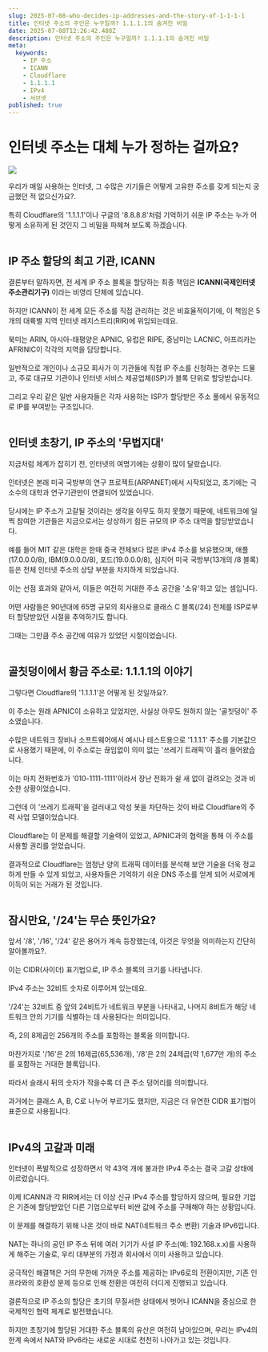 ```yaml
---
slug: 2025-07-08-who-decides-ip-addresses-and-the-story-of-1-1-1-1
title: 인터넷 주소의 주인은 누구일까? 1.1.1.1의 숨겨진 비밀
date: 2025-07-08T12:26:42.488Z
description: 인터넷 주소의 주인은 누구일까? 1.1.1.1의 숨겨진 비밀
meta:
  keywords:
    - IP 주소
    - ICANN
    - Cloudflare
    - 1.1.1.1
    - IPv4
    - 서브넷
published: true
---
```


# 인터넷 주소는 대체 누가 정하는 걸까요?

![](https://blogger.googleusercontent.com/img/a/AVvXsEhpvES-zlu4ebS-agrZMlpfshhnPhMBaHSJ3piG3iZ0q6KtziFOFrVtQPuivzPtBS-U5K3DKfQ9ugor3sMb8EgzHEIYPidiz2jV_IVn84nieiG5GGRCQu2kY-zHjne7iSFFKtuwv_yM6HHoH-BBePmz-Fleo1CuX1hl13JvhAEY9nWdQAHV2b1bS--d414)

우리가 매일 사용하는 인터넷, 그 수많은 기기들은 어떻게 고유한 주소를 갖게 되는지 궁금했던 적 없으신가요?.<br /><br />특히 Cloudflare의 '1.1.1.1'이나 구글의 '8.8.8.8'처럼 기억하기 쉬운 IP 주소는 누가 어떻게 소유하게 된 것인지 그 비밀을 파헤쳐 보도록 하겠습니다.<br /><br />

## IP 주소 할당의 최고 기관, ICANN

결론부터 말하자면, 전 세계 IP 주소 블록을 할당하는 최종 책임은 **ICANN(국제인터넷주소관리기구)** 이라는 비영리 단체에 있습니다.<br /><br />하지만 ICANN이 전 세계 모든 주소를 직접 관리하는 것은 비효율적이기에, 이 책임은 5개의 대륙별 지역 인터넷 레지스트리(RIR)에 위임되는데요.<br /><br />북미는 ARIN, 아시아-태평양은 APNIC, 유럽은 RIPE, 중남미는 LACNIC, 아프리카는 AFRINIC이 각각의 지역을 담당합니다.<br /><br />일반적으로 개인이나 소규모 회사가 이 기관들에 직접 IP 주소를 신청하는 경우는 드물고, 주로 대규모 기관이나 인터넷 서비스 제공업체(ISP)가 블록 단위로 할당받습니다.<br /><br />그리고 우리 같은 일반 사용자들은 각자 사용하는 ISP가 할당받은 주소 풀에서 유동적으로 IP를 부여받는 구조입니다.<br /><br />

## 인터넷 초창기, IP 주소의 '무법지대'

지금처럼 체계가 잡히기 전, 인터넷의 여명기에는 상황이 많이 달랐습니다.<br /><br />인터넷은 본래 미국 국방부의 연구 프로젝트(ARPANET)에서 시작되었고, 초기에는 극소수의 대학과 연구기관만이 연결되어 있었습니다.<br /><br />당시에는 IP 주소가 고갈될 것이라는 생각을 아무도 하지 못했기 때문에, 네트워크에 일찍 참여한 기관들은 지금으로서는 상상하기 힘든 규모의 IP 주소 대역을 할당받았습니다.<br /><br />예를 들어 MIT 같은 대학은 한때 중국 전체보다 많은 IPv4 주소를 보유했으며, 애플(17.0.0.0/8), IBM(9.0.0.0/8), 포드(19.0.0.0/8), 심지어 미국 국방부(13개의 /8 블록) 등은 전체 인터넷 주소의 상당 부분을 차지하게 되었습니다.<br /><br />이는 선점 효과와 같아서, 이들은 여전히 거대한 주소 공간을 '소유'하고 있는 셈입니다.<br /><br />어떤 사람들은 90년대에 65명 규모의 회사용으로 클래스 C 블록(/24) 전체를 ISP로부터 할당받았던 시절을 추억하기도 합니다.<br /><br />그때는 그만큼 주소 공간에 여유가 있었던 시절이었습니다.<br /><br />

## 골칫덩이에서 황금 주소로: 1.1.1.1의 이야기

그렇다면 Cloudflare의 '1.1.1.1'은 어떻게 된 것일까요?.<br /><br />이 주소는 원래 APNIC이 소유하고 있었지만, 사실상 아무도 원하지 않는 '골칫덩이' 주소였습니다.<br /><br />수많은 네트워크 장비나 소프트웨어에서 예시나 테스트용으로 '1.1.1.1' 주소를 기본값으로 사용했기 때문에, 이 주소로는 끊임없이 의미 없는 '쓰레기 트래픽'이 흘러 들어왔습니다.<br /><br />이는 마치 전화번호가 '010-1111-1111'이라서 장난 전화가 쉴 새 없이 걸려오는 것과 비슷한 상황이었습니다.<br /><br />그런데 이 '쓰레기 트래픽'을 걸러내고 악성 봇을 차단하는 것이 바로 Cloudflare의 주력 사업 모델이었습니다.<br /><br />Cloudflare는 이 문제를 해결할 기술력이 있었고, APNIC과의 협력을 통해 이 주소를 사용할 권리를 얻었습니다.<br /><br />결과적으로 Cloudflare는 엄청난 양의 트래픽 데이터를 분석해 보안 기술을 더욱 정교하게 만들 수 있게 되었고, 사용자들은 기억하기 쉬운 DNS 주소를 얻게 되어 서로에게 이득이 되는 거래가 된 것입니다.<br /><br />

## 잠시만요, '/24'는 무슨 뜻인가요?

앞서 '/8', '/16', '/24' 같은 용어가 계속 등장했는데, 이것은 무엇을 의미하는지 간단히 알아볼까요?.<br /><br />이는 CIDR(사이더) 표기법으로, IP 주소 블록의 크기를 나타냅니다.<br /><br />IPv4 주소는 32비트 숫자로 이루어져 있는데요.<br /><br />'/24'는 32비트 중 앞의 24비트가 네트워크 부분을 나타내고, 나머지 8비트가 해당 네트워크 안의 기기를 식별하는 데 사용된다는 의미입니다.<br /><br />즉, 2의 8제곱인 256개의 주소를 포함하는 블록을 의미합니다.<br /><br />마찬가지로 '/16'은 2의 16제곱(65,536개), '/8'은 2의 24제곱(약 1,677만 개)의 주소를 포함하는 거대한 블록입니다.<br /><br />따라서 슬래시 뒤의 숫자가 작을수록 더 큰 주소 덩어리를 의미합니다.<br /><br />과거에는 클래스 A, B, C로 나누어 부르기도 했지만, 지금은 더 유연한 CIDR 표기법이 표준으로 사용됩니다.<br /><br />

## IPv4의 고갈과 미래

인터넷이 폭발적으로 성장하면서 약 43억 개에 불과한 IPv4 주소는 결국 고갈 상태에 이르렀습니다.<br /><br />이제 ICANN과 각 RIR에서는 더 이상 신규 IPv4 주소를 할당하지 않으며, 필요한 기업은 기존에 할당받았던 다른 기업으로부터 비싼 값에 주소를 구매해야 하는 상황입니다.<br /><br />이 문제를 해결하기 위해 나온 것이 바로 NAT(네트워크 주소 변환) 기술과 IPv6입니다.<br /><br />NAT는 하나의 공인 IP 주소 뒤에 여러 기기가 사설 IP 주소(예: 192.168.x.x)를 사용하게 해주는 기술로, 우리 대부분의 가정과 회사에서 이미 사용하고 있습니다.<br /><br />궁극적인 해결책은 거의 무한에 가까운 주소를 제공하는 IPv6로의 전환이지만, 기존 인프라와의 호환성 문제 등으로 인해 전환은 여전히 더디게 진행되고 있습니다.<br /><br />결론적으로 IP 주소의 할당은 초기의 무질서한 상태에서 벗어나 ICANN을 중심으로 한 국제적인 협력 체계로 발전했습니다.<br /><br />하지만 초창기에 할당된 거대한 주소 블록의 유산은 여전히 남아있으며, 우리는 IPv4의 한계 속에서 NAT와 IPv6라는 새로운 시대로 천천히 나아가고 있는 것입니다.<br /><br />